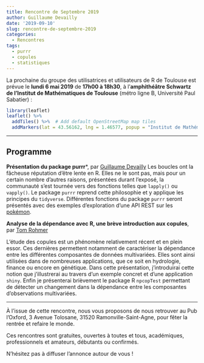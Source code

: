 ```yaml
---
title: Rencontre de Septembre 2019
author: Guillaume Devailly
date: '2019-09-10'
slug: rencontre-de-septembre-2019
categories:
  - Rencontres
tags:
  - purrr
  - copules
  - statistiques
---
```


La prochaine du groupe des utilisatrices et utilisateurs de R de Toulouse est prévue le **lundi 6 mai 2019** de **17h00 à 18h30**,
à l'**amphithéâtre Schwartz de l'Institut de Mathématiques de Toulouse** (métro ligne B, Université Paul Sabatier) :

```r
library(leaflet)
leaflet() %>%
  addTiles() %>%  # Add default OpenStreetMap map tiles
  addMarkers(lat = 43.56162, lng = 1.46577, popup = "Institut de Mathématiques de Toulouse")
```


---

## Programme

**Présentation du package purrr***, par [Guillaume Devailly](https://twitter.com/G_Devailly)
Les boucles ont la fâcheuse réputation d'être lente en R. Elles ne le sont pas, mais pour un certain nombre 
d'autres raisons, présentées durant l'exposé, la communauté s'est tournée vers des fonctions telles que 
`lapply()` ou `vapply()`. Le package `purrr` reprend cette philosophie et y applique les principes du `tidyverse`.
Différentes fonctions du package `purrr` seront présentés avec des exemples d'exploration d'une API REST 
sur les [pokémon](https://pokeapi.co/).

**Analyse de la dépendance avec R, une brève introduction aux copules**, par [Tom Rohmer](http://www.cmap.polytechnique.fr/~tom.rohmer/)

L’étude des copules est un phénomène relativement récent et en plein essor. Ces dernières permettent notamment de caractériser la dépendance entre les différentes composantes de données multivariées. Elles sont ainsi utilisées dans de nombreuses applications, que ce soit en hydrologie, finance ou encore en génétique.  Dans cette présentation, j’introduirai cette notion que j’illustrerai au travers d’un exemple concret et d’une application `shiny`. Enfin je présenterai brièvement le package R `npcopTest` permettant de détecter un changement dans la dépendance entre les composantes d’observations multivariées.

---

À l'issue de cette rencontre, nous vous proposons de nous retrouver au Pub
l'Oxford, 3 Avenue Tolosane, 31520 Ramonville-Saint-Agne,
pour fêter la rentrée et refaire le monde.

Ces rencontres sont gratuites, ouvertes à toutes et tous, académiques, professionnels et amateurs, débutants ou confirmés.

N'hésitez pas à diffuser l'annonce autour de vous !

